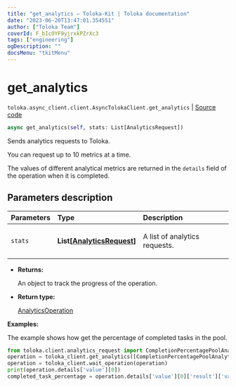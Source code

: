 ```yaml
---
title: "get_analytics — Toloka-Kit | Toloka documentation"
date: "2023-06-20T13:47:01.354551"
author: ["Toloka Team"]
coverId: F_bIcOYF9yjrxkPZrXc3
tags: ["engineering"]
ogDescription: ""
docsMenu: "tkitMenu"
---
```


# get_analytics

`toloka.async_client.client.AsyncTolokaClient.get_analytics` | [Source code](https://github.com/Toloka/toloka-kit/blob/v1.2.0/src/async_client/client.py#L0)

```python
async get_analytics(self, stats: List[AnalyticsRequest])
```

Sends analytics requests to Toloka.

You can request up to 10 metrics at a time.

The values of different analytical metrics are returned in the `details` field of the operation when it is completed.

## Parameters description

| Parameters | Type | Description |
| :----------| :----| :-----------|
`stats`|**List\[[AnalyticsRequest](/docs/toloka-kit/reference/toloka.client.analytics_request.AnalyticsRequest)\]**|<p>A list of analytics requests.</p>

* **Returns:**

  An object to track the progress of the operation.

* **Return type:**

  [AnalyticsOperation](/docs/toloka-kit/reference/toloka.client.operations.AnalyticsOperation)

**Examples:**

The example shows how get the percentage of completed tasks in the pool.

```python
from toloka.client.analytics_request import CompletionPercentagePoolAnalytics
operation = toloka_client.get_analytics([CompletionPercentagePoolAnalytics(subject_id='1080020')])
operation = toloka_client.wait_operation(operation)
print(operation.details['value'][0])
completed_task_percentage = operation.details['value'][0]['result']['value']
```